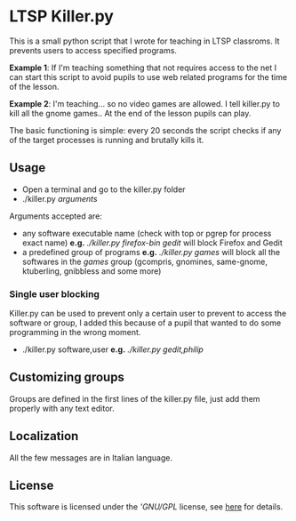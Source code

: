 =LTSP Killer.py=

This is a small python script that I wrote for teaching in LTSP classroms. It prevents users to access specified programs.

'''Example 1''': If I'm teaching something that not requires access to the net I can start this script to avoid pupils to use web related programs for the time of the lesson. 

'''Example 2''': I'm teaching... so no video games are allowed. I tell killer.py to kill all the gnome games.. At the end of the lesson pupils can play.

The basic functioning is simple: every 20 seconds the script checks if any of the target processes is running and brutally kills it.

==Usage==

* Open a terminal and go to the killer.py folder
* ./killer.py ''arguments''

Arguments accepted are:

* any software executable name (check with top or pgrep for process exact name) '''e.g.''' ''./killer.py firefox-bin gedit'' will block Firefox and Gedit
* a predefined group of programs '''e.g.''' ''./killer.py games'' will block all the softwares in the ''games'' group (gcompris, gnomines, same-gnome, ktuberling, gnibbless and some more)

===Single user blocking===

Killer.py can be used to prevent only a certain user to prevent to access the software or group, I added this because of a pupil that wanted to do some programming in the wrong moment. 

* ./killer.py software,user '''e.g.''' ''./killer.py gedit,philip''

==Customizing groups==

Groups are defined in the first lines of the killer.py file, just add them properly with any text editor.


==Localization==
All the few messages are in Italian language.


==License==
This software is licensed under the '''GNU/GPL'' license, see [http://www.gnu.org/copyleft/gpl.html here] for details.
